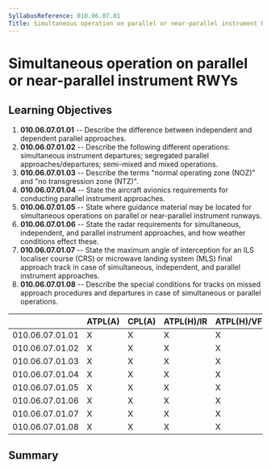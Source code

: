 ```yaml
---
SyllabusReference: 010.06.07.01
Title: Simultaneous operation on parallel or near-parallel instrument RWYs
---
```


# Simultaneous operation on parallel or near-parallel instrument RWYs

## Learning Objectives

1.  **010.06.07.01.01** -- Describe the difference between independent and
    dependent parallel approaches.
2.  **010.06.07.01.02** -- Describe the following different operations:
    simultaneous instrument departures; segregated parallel
    approaches/departures; semi-mixed and mixed operations.
3.  **010.06.07.01.03** -- Describe the terms "normal operating zone (NOZ)" and
    "no transgression zone (NTZ)".
4.  **010.06.07.01.04** -- State the aircraft avionics requirements for
    conducting parallel instrument approaches.
5.  **010.06.07.01.05** -- State where guidance material may be located for
    simultaneous operations on parallel or near-parallel instrument runways.
6.  **010.06.07.01.06** -- State the radar requirements for simultaneous,
    independent, and parallel instrument approaches, and how weather conditions
    effect these.
7.  **010.06.07.01.07** -- State the maximum angle of interception for an ILS
    localiser course (CRS) or microwave landing system (MLS) final approach track
    in case of simultaneous, independent, and parallel instrument approaches.
8.  **010.06.07.01.08** -- Describe the special conditions for tracks on missed
    approach procedures and departures in case of simultaneous or parallel
    operations.

|                 | ATPL(A) | CPL(A) | ATPL(H)/IR | ATPL(H)/VFR | CPL(H) | IR  | CBIR(A) |
| --------------- | ------- | ------ | ---------- | ----------- | ------ | --- | ------- |
| 010.06.07.01.01 | X       | X      | X          | X           | X      | X   | X       |
| 010.06.07.01.02 | X       | X      | X          | X           | X      | X   | X       |
| 010.06.07.01.03 | X       | X      | X          | X           | X      | X   |         |
| 010.06.07.01.04 | X       | X      | X          | X           | X      | X   |         |
| 010.06.07.01.05 | X       | X      | X          | X           | X      | X   |         |
| 010.06.07.01.06 | X       | X      | X          | X           | X      | X   |         |
| 010.06.07.01.07 | X       | X      | X          | X           | X      | X   |         |
| 010.06.07.01.08 | X       | X      | X          | X           | X      | X   |         |

## Summary
